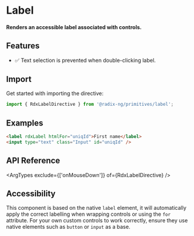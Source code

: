 

<Meta title="Primitives/Label" />

# Label

#### Renders an accessible label associated with controls.

<Canvas sourceState="hidden" of={LabelDirectiveStories.Default}></Canvas>

## Features

-   ✅ Text selection is prevented when double-clicking label.

## Import

Get started with importing the directive:

```typescript
import { RdxLabelDirective } from '@radix-ng/primitives/label';
```

## Examples

```html
<label rdxLabel htmlFor="uniqId">First name</label>
<input type="text" class="Input" id="uniqId" />
```

## API Reference

<ArgTypes exclude={['onMouseDown']} of={RdxLabelDirective} />

## Accessibility

This component is based on the native `label` element, it will automatically apply the correct labelling
when wrapping controls or using the `for` attribute. For your own custom controls
to work correctly, ensure they use native elements such as `button` or `input` as a base.
